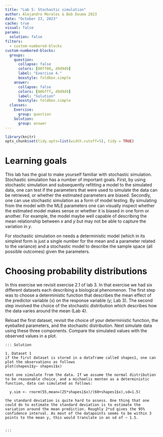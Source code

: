 ```yaml
---
title: "Lab 5: Stochastic simulation"
author: Alejandro Morales & Bob Douma 2023
date: "October 23, 2023"
cache: true
visual: false
params:
  solution: false
filters:
  - custom-numbered-blocks
custom-numbered-blocks:
  groups:
    question:
      collapse: false
      colors: [00ff00, d9d9d9]
      label: "Exercise 4."
      boxstyle: foldbox.simple
    answer:
      collapse: false
      colors: [80bfff, d9d9d9]
      label: "Solution"
      boxstyle: foldbox.simple
  classes:
    Exercise:
      group: question
    Solution:
      group: answer
---
```


```r
library(knitr)
opts_chunk$set(tidy.opts=list(width.cutoff=5), tidy = TRUE)
```

# Learning goals
This lab has the goal to make yourself familiar with stochastic simulation. Stochastic simulation has a number of important goals. First, by using stochastic simulation and subsequently refitting a model to the simulated data, one can test if the parameters that were used to simulate the data can be retrieved, or whether the estimated parameters are biased. Secondly, one can use stochastic simulation as a form of model testing. By simulating from the model with the MLE parameters one can visually inspect whether the estimated model makes sense or whether it is biased in one form or another. For example, the model maybe well capable of describing the mean relationship between $x$ and $y$ but may not be able to capture the variation in $y$.

For stochastic simulation on needs a deterministic model (which in its simplest form is just a single number for the mean and a parameter related to the variance) and a stochastic model to describe the sample space (all possible outcomes) given the parameters. 


# Choosing probability distributions
In this exercise we revisit exercise 2.1 of lab 3. In that exercise we had six different datasets each describing a biological phenomenon. The first step was to choose a deterministic function that describes the mean effect of the predictor variable (x) on the response variable (y; Lab 3). The second step involved the choice of the stochastic distribution which describes how the data varies around the mean (Lab 4).

::: Exercise
Reload the first dataset, revisit the choice of your deterministic function, the eyeballed parameters, and the stochastic distribution. Next simulate data using these three components. Compare the simulated values with the observed values in a plot. 

:::

```block2
::: Solution

1. Dataset 1
if the first dataset is stored in a dataframe called shapes1, one can plot the observations as follows
plot(shapes1$y~ shapes1$x)

next one simulate from the data. If we assume the normal distribution to be reasonable choice, and a michaelis menten as a deterministic function, data can simulated as follows:
  
  y.sim <- rnorm(55,mean=(25*shapes1$x)/(60+shapes1$x),sd=1.5)

the standard deviation is quite hard to assess. One thing that one could do to estimate the standard deviation is to estimate the variation around the mean prediction. Roughly 2*sd gives the 95% confidence interval. As most of the datapoints seems to be within 3 points to the mean y, this would translate in an sd of ~ 1.5.


:::
```

